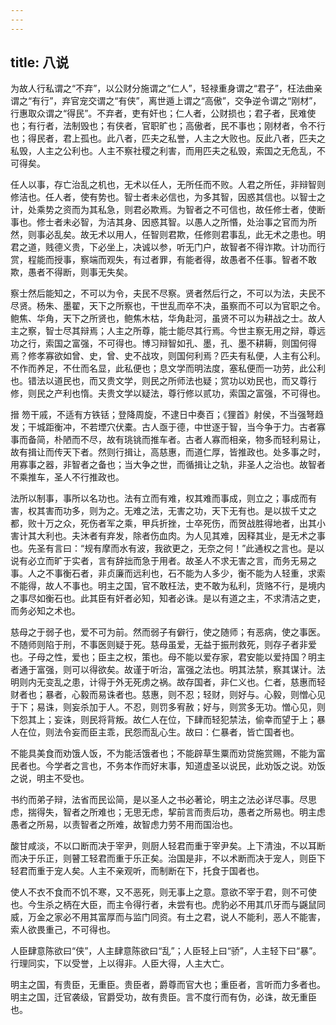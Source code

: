```yaml
---
---
---
```

title: 八说
---




为故人行私谓之“不弃”，以公财分施谓之“仁人”，轻禄重身谓之“君子”，枉法曲亲谓之“有行”，弃官宠交谓之“有侠”，离世遁上谓之“高傲”，交争逆令谓之“刚材”，行惠取众谓之“得民”。不弃者，吏有奸也；仁人者，公财损也；君子者，民难使也；有行者，法制毁也；有侠者，官职旷也；高傲者，民不事也；刚材者，令不行也；得民者，君上孤也。此八者，匹夫之私誉，人主之大败也。反此八者，匹夫之私毁，人主之公利也。人主不察社稷之利害，而用匹夫之私毁，索国之无危乱，不可得矣。

任人以事，存亡治乱之机也，无术以任人，无所任而不败。人君之所任，非辩智则修洁也。任人者，使有势也。智士者未必信也，为多其智，因惑其信也。以智士之计，处乘势之资而为其私急，则君必欺焉。为智者之不可信也，故任修士者，使断事也。修士者未必智，为洁其身、因惑其智。以愚人之所惽，处治事之官而为所然，则事必乱矣。故无术以用人，任智则君欺，任修则君事乱，此无术之患也。明君之道，贱德义贵，下必坐上，决诚以参，听无门户，故智者不得诈欺。计功而行赏，程能而授事，察端而观失，有过者罪，有能者得，故愚者不任事。智者不敢欺，愚者不得断，则事无失矣。

察士然后能知之，不可以为令，夫民不尽察。贤者然后行之，不可以为法，夫民不尽贤。杨朱、墨翟，天下之所察也，干世乱而卒不决，虽察而不可以为官职之令。鲍焦、华角，天下之所贤也，鲍焦木枯，华角赴河，虽贤不可以为耕战之士。故人主之察，智士尽其辩焉；人主之所尊，能士能尽其行焉。今世主察无用之辩，尊远功之行，索国之富强，不可得也。博习辩智如孔、墨，孔、墨不耕耨，则国何得焉？修孝寡欲如曾、史，曾、史不战攻，则国何利焉？匹夫有私便，人主有公利。不作而养足，不仕而名显，此私便也；息文学而明法度，塞私便而一功劳，此公利也。错法以道民也，而又贵文学，则民之所师法也疑；赏功以劝民也，而又尊行修，则民之产利也惰。夫贵文学以疑法，尊行修以贰功，索国之富强，不可得也。

搢 笏干戚，不适有方铁铦；登降周旋，不逮日中奏百；《狸首》射侯，不当强弩趋发；干城距衡冲，不若堙穴伏橐。古人亟于德，中世逐于智，当今争于力。古者寡事而备简，朴陋而不尽，故有珧铫而推车者。古者人寡而相亲，物多而轻利易让，故有揖让而传天下者。然则行揖让，高慈惠，而道仁厚，皆推政也。处多事之时，用寡事之器，非智者之备也；当大争之世，而循揖让之轨，非圣人之治也。故智者不乘推车，圣人不行推政也。

法所以制事，事所以名功也。法有立而有难，权其难而事成，则立之；事成而有害，权其害而功多，则为之。无难之法，无害之功，天下无有也。是以拔千丈之都，败十万之众，死伤者军之乘，甲兵折挫，士卒死伤，而贺战胜得地者，出其小害计其大利也。夫沐者有弃发，除者伤血肉。为人见其难，因释其业，是无术之事也。先圣有言曰：“规有摩而水有波，我欲更之，无奈之何！”此通权之言也。是以说有必立而旷于实者，言有辞拙而急于用者。故圣人不求无害之言，而务无易之事。人之不事衡石者，非贞廉而远利也，石不能为人多少，衡不能为人轻重，求索不能得，故人不事也。明主之国，官不敢枉法，吏不敢为私利，货赂不行，是境内之事尽如衡石也。此其臣有奸者必知，知者必诛。是以有道之主，不求清洁之吏，而务必知之术也。

慈母之于弱子也，爱不可为前。然而弱子有僻行，使之随师；有恶病，使之事医。不随师则陷于刑，不事医则疑于死。慈母虽爱，无益于振刑救死，则存子者非爱也。子母之性，爱也；臣主之权，策也。母不能以爱存家，君安能以爱持国？明主者通于富强，则可以得欲矣。故谨于听治，富强之法也。明其法禁，察其谋计。法明则内无变乱之患，计得于外无死虏之祸。故存国者，非仁义也。仁者，慈惠而轻财者也；暴者，心毅而易诛者也。慈惠，则不忍；轻财，则好与。心毅，则憎心见于下；易诛，则妄杀加于人。不忍，则罚多宥赦；好与，则赏多无功。憎心见，则下怨其上；妄诛，则民将背叛。故仁人在位，下肆而轻犯禁法，偷幸而望于上；暴人在位，则法令妄而臣主乖，民怨而乱心生。故曰：仁暴者，皆亡国者也。

不能具美食而劝饿人饭，不为能活饿者也；不能辟草生粟而劝贷施赏赐，不能为富民者也。今学者之言也，不务本作而好末事，知道虚圣以说民，此劝饭之说。劝饭之说，明主不受也。

书约而弟子辩，法省而民讼简，是以圣人之书必著论，明主之法必详尽事。尽思虑，揣得失，智者之所难也；无思无虑，挈前言而责后功，愚者之所易也。明主虑愚者之所易，以责智者之所难，故智虑力劳不用而国治也。

酸甘咸淡，不以口断而决于宰尹，则厨人轻君而重于宰尹矣。上下清浊，不以耳断而决于乐正，则瞽工轻君而重于乐正矣。治国是非，不以术断而决于宠人，则臣下轻君而重于宠人矣。人主不亲观听，而制断在下，托食于国者也。

使人不衣不食而不饥不寒，又不恶死，则无事上之意。意欲不宰于君，则不可使也。今生杀之柄在大臣，而主令得行者，未尝有也。虎豹必不用其爪牙而与鼷鼠同威，万金之家必不用其富厚而与监门同资。有土之君，说人不能利，恶人不能害，索人欲畏重己，不可得也。

人臣肆意陈欲曰“侠”，人主肆意陈欲曰“乱”；人臣轻上曰“骄”，人主轻下曰“暴”。行理同实，下以受誉，上以得非。人臣大得，人主大亡。

明主之国，有贵臣，无重臣。贵臣者，爵尊而官大也；重臣者，言听而力多者也。明主之国，迁官袭级，官爵受功，故有贵臣。言不度行而有伪，必诛，故无重臣也。